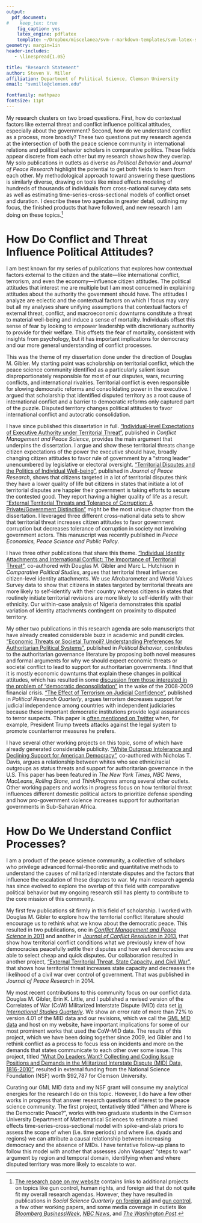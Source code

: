 ```yaml
---
output: 
  pdf_document:
#    keep_tex: true
    fig_caption: yes
    latex_engine: pdflatex
    template: ~/Dropbox/miscelanea/svm-r-markdown-templates/svm-latex-statement.tex
geometry: margin=1in
header-includes:
   - \linespread{1.05}

title: "Research Statement"
author: Steven V. Miller
affiliation: Department of Political Science, Clemson University
email: "svmille@clemson.edu"

fontfamily: mathpazo
fontsize: 11pt
---
```


My research clusters on two broad questions. First, how do contextual factors like external threat and conflict influence political attitudes, especially about the government? Second, how do we understand conflict as a process, more broadly? These two questions put my research agenda at the intersection of both the peace science community in international relations and political behavior scholars in comparative politics. These fields appear discrete from each other but my research shows how they overlap. My solo publications in outlets as diverse as *Political Behavior* and *Journal of Peace Research* highlight the potential to get both fields to learn from each other. My methodological approach toward answering these questions is similarly diverse, drawing on tools like mixed effects modeling of hundreds of thousands of individuals from cross-national survey data sets as well as estimating time-series-cross-sectional models of conflict onset and duration. I describe these two agendas in greater detail, outlining my focus, the finished products that have followed, and new research I am doing on these topics.[^others]

[^others]: [The research page on my website](http://svmiller.com/research/) contains links to additional projects on topics like gun control, human rights, and foreign aid that do not quite fit my overall research agendas. However, they have resulted in publications in *Social Science Quarterly* [on foreign aid](http://onlinelibrary.wiley.com/doi/10.1111/j.1540-6237.2012.00909.x/abstract) and [gun control](http://svmiller.com/research/what-americans-really-think-about-gun-control/), a few other working papers, and some media coverage in outlets like [*Bloomberg BusinessWeek*](https://www.bloomberg.com/news/articles/2017-10-11/the-bump-stock-millionaire-and-the-las-vegas-massacre), [*NBC News*](https://www.nbcnews.com/news/us-news/5-years-after-newtown-gun-control-groups-still-looking-big-n829871), and [*The Washington Post*](https://www.washingtonpost.com/news/wonk/wp/2017/10/02/experts-and-the-public-agree-on-how-to-stop-gun-violence-politicians-dont/?utm_term=.b5817be56247).

# How Do Conflict and Threat Influence Political Attitudes?

I am best known for my series of publications that explores how contextual factors external to the citizen and the state---like international conflict, terrorism, and even the economy---influence citizen attitudes. The political attitudes that interest me are multiple but I am most concerned in explaining attitudes about the authority the government should have. The attitudes I analyze are eclectic and the contextual factors on which I focus may vary but all my analyses share unifying assumptions that contextual factors of external threat, conflict, and macroeconomic downturns constitute a threat to material well-being and induce a sense of mortality. Individuals offset this sense of fear by looking to empower leadership with discretionary authority to provide for their welfare. This offsets the fear of mortality, consistent with insights from psychology, but it has important implications for democracy and our more general understanding of conflict processes.

This was the theme of my dissertation done under the direction of Douglas M. Gibler. My starting point was scholarship on territorial conflict, which the peace science community identified as a particularly salient issue disproportionately responsible for most of our disputes, wars, recurring conflicts, and international rivalries. Territorial conflict is even responsible for slowing democratic reforms and consolidating power in the executive. I argued that scholarship that identified disputed territory as a root cause of international conflict and a barrier to democratic reforms only captured part of the puzzle. Disputed territory changes political attitudes to favor international conflict and autocratic consolidation.

I have since published this dissertation in full. ["Individual-level Expectations of Executive Authority under Territorial Threat"](http://svmiller.com/research/individual-level-expectations-of-executive-authority-under-territorial-threat/), published in *Conflict Management and Peace Science*, provides the main argument that underpins the dissertation. I argue and show these territorial threats change citizen expectations of the power the executive should have, broadly changing citizen attitudes to favor rule of government by a "strong leader" unencumbered by legislative or electoral oversight. ["Territorial Disputes and the Politics of Individual Well-being"](http://svmiller.com/research/territorial-disputes-and-the-politics-of-individual-well-being/), published in *Journal of Peace Research*, shows that citizens targeted in a lot of territorial disputes think they have a lower quality of life but citizens in states that initiate a lot of territorial disputes are happier their government is taking efforts to secure the contested good. They report having a higher quality of life as a result. ["External Territorial Threats and Tolerance of Corruption: A Private/Government Distinction"](http://svmiller.com/research/external-territorial-threats-and-tolerance-of-corruption-a-privategovernment-distinction/) might be the most unique chapter from the dissertation. I leveraged three different cross-national data sets to show that territorial threat increases citizen attitudes to favor government corruption but decreases tolerance of corruption in society not involving government actors. This manuscript was recently published in *Peace Economics, Peace Science and Public Policy*.

I have three other publications that share this theme. ["Individual Identity Attachments and International Conflict: The Importance of Territorial Threat"](http://journals.sagepub.com/doi/full/10.1177/0010414012463899), co-authored with Douglas M. Gibler and Marc L. Hutchison in *Comparative Political Studies*, argues that territorial threat influences citizen-level identity attachments. We use Afrobarometer and World Values Survey data to show that citizens in states targeted by territorial threats are more likely to self-identify with their country whereas citizens in states that routinely initiate territorial revisions are more likely to self-identify with their ethnicity. Our within-case analysis of Nigeria demonstrates this spatial variation of identity attachments contingent on proximity to disputed territory. 

My other two publications in this research agenda are solo manuscripts that have already created considerable buzz in academic and pundit circles. ["Economic Threats or Societal Turmoil? Understanding Preferences for Authoritarian Political Systems"](http://svmiller.com/research/economic-threats-or-societal-turmoil-understanding-preferences-for-authoritarian-political-systems/), published in *Political Behavior*, contributes to the authoritarian governance literature by proposing both novel measures and formal arguments for why we should expect economic threats or societal conflict to lead to support for authoritarian governments. I find that it is mostly economic downturns that explain these changes in political attitudes, which has resulted in some [discussion from those interested in the problem of "democratic deconsolidation"](https://www.journalofdemocracy.org/sites/default/files/media/Journal%20of%20Democracy%20Web%20Exchange%20-%20Voeten_0.pdf) in the wake of the 2008-2009 financial crisis. ["The Effect of Terrorism on Judicial Confidence"](http://svmiller.com/research/effect-terrorism-judicial-confidence/), published in *Political Research Quarterly*, argues terrorism decreases support for judicial independence among countries with independent judiciaries because these important democratic institutions provide legal assurances to terror suspects. This paper is [often mentioned on Twitter](https://sage.altmetric.com/details/21397411) when, for example, President Trump tweets attacks against the legal system to promote counterterror measures he prefers.

I have several other working projects on this topic, some of which have already generated considerable publicity. ["White Outgroup Intolerance and Declining Support for American Democracy"](http://svmiller.com/research/white-outgroup-intolerance-democratic-support/), co-authored with Nicholas T. Davis, argues a relationship between whites who see ethnic/racial outgroups as status threats and support for authoritarian governance in the U.S. This paper has been featured in *The New York Times*, *NBC News*, *MacLeans*, *Rolling Stone*, and *ThinkProgress* among several other outlets. Other working papers and works in progress focus on how territorial threat influences different domestic political actors to prioritize defense spending and how pro-government violence increases support for authoritarian governments in Sub-Saharan Africa.

# How Do We Understand Conflict Processes?

I am a product of the peace science community, a collective of scholars who privilege advanced formal-theoretic and quantitative methods to understand the causes of militarized interstate disputes and the factors that influence the escalation of these disputes to war. My main research agenda has since evolved to explore the overlap of this field with comparative political behavior but my ongoing research still has plenty to contribute to the core mission of this community.

My first few publications sit firmly in this field of scholarship. I worked with Douglas M. Gibler to explore how the territorial conflict literature should encourage us to rethink what we know about the democratic peace. This resulted in two publications, one in [*Conflict Management and Peace Science* in 2011](http://cmp.sagepub.com/content/28/3/261) and another in [*Journal of Conflict Resolution* in 2013](http://jcr.sagepub.com/content/57/2/258.full), that show how territorial conflict conditions what we previously knew of how democracies peacefully settle their disputes and how well democracies are able to select cheap and quick disputes. Our collaboration resulted in another project, ["External Territorial Threat, State Capacity, and Civil War"](http://dmgibler.people.ua.edu/state-capacity.html), that shows how territorial threat increases state capacity and decreases the likelihood of a civil war over control of government. That was published in *Journal of Peace Research* in 2014.

My most recent contributions to this community focus on our conflict data. Douglas M. Gibler, Erin K. Little, and I published a revised version of the Correlates of War (CoW) Militarized Interstate Dispute (MID) data set [in *International Studies Quarterly*](https://academic.oup.com/isq/article-abstract/60/4/719/2918882/An-Analysis-of-the-Militarized-Interstate-Dispute?redirectedFrom=fulltext). We show an error rate of more than 72% to version 4.01 of the MID data and our revisions, which we call the [GML MID data](http://svmiller.com/gml-mid-data/) and host on my website, have important implications for some of our most prominent works that used the CoW-MID data. The results of this project, which we have been doing together since 2009, led Gibler and I to rethink conflict as a process to focus less on incidents and more on the demands that states communicate to each other over some issue. This project, titled ["What Do Leaders Want? Collecting and Coding Issue Positions and Demands in the Militarized Interstate Dispute (MID) Data, 1816-2010"](https://www.nsf.gov/awardsearch/showAward?AWD_ID=1729138&HistoricalAwards=false), resulted in external funding from the National Science Foundation (NSF) worth $92,787 for Clemson University.

Curating our GML MID data and my NSF grant will consume my analytical energies for the research I do on this topic. However, I do have a few other works in progress that answer research questions of interest to the peace science community. The first project, tentatively titled "When and Where is the Democratic Peace?", works with two graduate students in the Clemson University Department of Mathematical Sciences to estimate a mixed effects time-series-cross-sectional model with spike-and-slab priors to assess the scope of when (i.e. time periods) and where (i.e. dyads and regions) we can attribute a causal relationship between increasing democracy and the absence of MIDs. I have tentative follow-up plans to follow this model with another that assesses John Vasquez' "steps to war" argument by region and temporal domain, identifying when and where disputed territory was more likely to escalate to war.


<!-- My primary research agenda focuses on the relationship between external threat and political attitudes, cutting at intersections between traditional international relations and comparative political behavior. How do external threats to the state influence the attitudes and behavior of the state's citizens?  We know that certain types of external threats, namely threats to the territorial integrity of the state, are salient threats in international politics. Its association with all forms of inter-state conflict is robust. However, these external threats do more than explain patterns of conflict and conflict processes between states. These external treats influence domestic politics of the state.

My research unpacks how external threats influence a state's domestic politics. Though my research has included a focus on domestic political institutions, my primary focus is on the political attitudes and behavior of ordinary citizens. I do this because the role of the citizen in conflict processes has gone mostly unaddressed. Assumptions about individual-level attitudes inform much of the extant territorial conflict scholarship, though little exists assessing the full extent to which external threats influence political attitudes and behavior. My research does this and illustrates what it means for conflict processes between states. 

I describe my research agenda below in greater detail. I focus first on the projects most related to my primary research agenda before discussing other projects that have been completed or are ongoing but constitute a different research focus.

# Territorial Threat and Political Attitudes

My research agenda on the connection between territorial threat and political attitudes has produced two publications and two finished manuscripts currently under review. As I elaborate here, my research demonstrates the pervasive effect of territorial threat on multiple, seemingly unrelated, political attitudes in countries across the globe. In short, my research underscores the wide-reaching salience of territorial threats on the attitudes and behavior of citizens.

In "Territorial Disputes and the Politics of Individual Well-Being" (published at *Journal of Peace Research* in 2013), I analyze how territorial disputes affect the quality of life for individuals.  Citizens in states that are frequently targeted in territorial disputes by a revisionist neighbor live in a political climate characterized by constant threat and militarization. It is unsurprising that a general malaise and unhappiness follows conditions of territorial threat. However, I also demonstrate that states that initiate territorial revisions against neighbors tend to have citizens who are happier. The initiation of a dispute satisfies key interest groups formed around the territory and diversionary logic suggests that the symbolic qualities of the territory are important to all citizens. These citizens will be satisfied that the state leader is taking aggressive measures to secure the territorial good. Citizens are happier for it and state leaders, eager to please their constituents, are willing to initiate territorial revisions against neighbors. Using mixed effects modeling of World Values Survey data and a case study of Nigeria, my research demonstrates that conflict processes are different for initiators and targets at the individual-level, not just at the level of conflict between states.

In "Individual Identity Attachments and International Conflict: The Importance of Territorial Threat" (published at *Comparative Political Studies* in 2012), my research (with Douglas M. Gibler and Marc L. Hutchison) demonstrates that conflict processes between states over territory are not uniform across targets and initiators. Citizens in states that are subject to territorial revisions from another state are more likely to self-identify as members of their country (a "rally `round the flag effect"). By contrast, citizens in states that initiate territorial revisions are more likely to identify as members of their ethnicity. This is because the process of selling the initiation of a territorial conflict requires selling it as an ethnic issue and mobilizing opinion along ethnic lines. Using Afrobarometer and World Values Survey data, we find this distinction in individual-level identity attachments. Further, we use another case study of Nigeria to demonstrate the spatial variation of identity attachments within one country contingent on proximity to disputed territory.

"Individual-Level Expectations of Executive Authority: The Importance of Territorial Threat" was part of my dissertation and is forthcoming at *Conflict Management and Peace Science*. This manuscript addresses a discrepancy in our understanding of the effect of territorial threat on domestic political processes. Around the globe, democratization efforts have stalled and power is being concentrated in state leaders that enjoy measurable support and approval. Why? I argue that citizens in states under territorial threat look to the state leader to provide for their security. Thus, they want to embolden executive authority to provide for their security without interference of electoral constraints or legislative oversight. I demonstrate this using two waves of World Values Survey data and latent variable modeling of territorial threat. Consistent with authoritarian values research, I find that territorial threat produces a convergence of opinion between authoritarians and non-authoritarians in support of strong leaders.

"External Territorial Threats and Tolerance of Corruption: A Private/Government Distinction" offers a novel argument to two interesting questions in the corruption literature. Can citizens perceive corruption but tolerate it? Corruption research tends to conflate corruption perception as corruption tolerance. Though it is intuitive that these two are related, they are ultimately separable concepts. Further, can citizens condone government corruption but condemn corruption not involving the national government? Extant corruption research has not discerned the important difference between the two. I propose an answer to both by reference to the territorial conflict literature. When citizens value their security as the highest government priority, they are more likely to condone corrupt behavior elsewhere provided their security is provided. However, citizens who cleave together as a show of resolve against the rival are unlikely to tolerate corrupt behavior among themselves since this behavior is interpreting as deviating from group norms. I demonstrate this using mixed effects modeling of corruption attitudes across three distinct cross-national survey data sets. This manuscript is currently under review at *British Journal of Political Science*.

# Other Research Agendas

While my research focus is mostly at the intersection between territorial conflict and comparative political behavior, I do have other ongoing research agendas and have published on a diverse array of topics.

Some of my earliest research with Douglas M. Gibler challenged received wisdom from democratic peace research. If the relationship and causal arrow between joint democracy and peace is spurious to the presence or absence of territorial conflict, then the so-called auxiliary hypotheses of democratic peace are spurious as well.<!-- \footnote{See Douglas M. Gibler, *The Territorial Peace} (Cambridge University Press, 2012).}  My research (with Douglas M. Gibler) finds this to be the case. In "Democracies, Territory and Negotiated Compromises" (published at *Conflict Management and Peace Science* in 2011), we find that democracies are no different from other types of states in their conflict management patterns when territorial threat is also considered. Disputes involving two democracies are no more or less likely to peacefully settle their disputes. In "Quick Victories? Territory, Democracies and Their Disputes" (published at *Journal of Conflict Resolution* in 2013), we find that the purported conflict-selection advantages democracies are thought to enjoy are also epiphenomenal to territorial issues. This research is a direct challenge to wisdom received from the democratic peace, purported to be one of the most important and most robust findings in the discipline.

Douglas M. Gibler, Erin K. Little, and I are also working on finalizing a project of considerable importance to the study of international conflict. Over a five-year period from 2009 to 2014, I worked on a project that evaluated the Correlates of War Militarized Interstate Dispute (CoW-MID) for errors and inconsistencies. CoW-MID was released in its modern form in 1996 and was last updated in 2004 before a 2014 update extended the data from 1816 to 2010. However, the heart of the data set lay in earlier codings of disputes from 1816 to 1992 (and later 2001). Our contention was that better access to primary sources and secondary sources made possible by advances in technology would lead to a considerable re-evaluation of CoW-MID, the most widely used conflict data set in the discipline. In a manuscript in preparation titled "An Evaluation of the MID Dataset, 1816-2001", we report our findings of an error rate of half the original data and discuss the implications of our findings for conflict scholarship that relies on this data set. This manuscript is currently forthcoming at *International Studies Quarterly*.

I am also engaging in research on the politics of foreign aid allocation in the United States. Foreign aid is an important policy instrument for the United States, which hopes to use its position as the single largest foreign aid donor in the world to achieve security objectives. How exactly does the U.S. distribute foreign aid? Is the provision of aid a proverbial "carrot" or the rescinding of aid a "stick"? In an ongoing project tentatively titled "Understanding Carrots and Sticks in U.S. Aid Allocation: The Case of the Middle East", I use the case of Israeli terror threats in the United States to find that foreign aid is mostly a stick. Using mixed effects modeling of U.S. economic aid and foreign aid provisions to the Middle East from 1968 to 2012, I find the U.S. is more likely to withhold aid to the region in general when Israel is subject to greater terror threats. However, even this is unequally applied. Countries like Iraq, Sudan, and Libya are punished further as a result of increasing terror threats against Israel while Turkey and Tunisia are rewarded. This project complements well "Comparing the Foreign Aid Policies of Presidents Bush and Obama" (published with Douglas M. Gibler in *Social Science Quarterly* in 2012), which analyzes similarities between George W. Bush and Barack Obama in the use of foreign aid as an American policy instrument around the world.

Another project, titled "Economic Threats or Societal Turmoil? Understanding Preferences for Authoritarian Political Systems" generalizes my other manuscript on the effect of territorial threat on support for authoritarian state leaders. One longstanding source of uncertainty about the emergence and popularity of authoritarian leaders in places like Russia draws attention the economic and social conditions. When the economy is under considerable duress or when society at large is in turmoil, individuals are thought to want and support strong authoritarian leaders that provide for their security in prominent cases like Russia. However, there is a problem of collinearity in exceptional cases like this. Both coincide. I offer clarity on support for strong leaders by looking at individual-level preferences for these strong leaders. I find that it is mostly economic factors that lead to this popular support for strong leaders. This manuscript is nearing completion and is ready to be sent for review.

<!-- My primary research agenda explores how threats to national security and prosperity change individual-level political attitudes to favor authoritarian governments and bellicose foreign policies that lead countries to war. Most political science scholarship conforms to conventional wisdom when it argues these policies are initiated by opportunistic political elites and government leaders, leaving the general public in the role of helpless bystander for policies they ultimately do not want. My research challenges this conventional wisdom. I show how external security threats lead citizens to prefer centralized executive authority and aggressive foreign policies. My research helps us explain the incidence of authoritarian governments and militarized conflict around the world.

My classification of external security threats is generalizable and considers multiple forms of security threats, but I give special attention to territorial threats. These are a class of foreign policy issues that are peculiar in their relationship with all forms of militarized conflict. More wars have been fought over the distribution of territory between countries than over any other issue. My individual research shows how these territorial threats lead citizens across the world to identify with their national government, to support state leaders to provide for their well-being, to prefer heads of state that rule by discretion, and to empower those state leaders to engage in corruption. <!-- Additional working papers show this class of threat is unique in explaining outcomes like these. 

My research has been published in top journals of international relations, like *International Studies Quarterly*, *Journal of Peace Research*, and several other peer-reviewed outlets. It has also attracted some media attention with appearances in, among other outlets, *The Washington Post* (http://wpo.st/n2bI1) and a forthcoming appearance in *Maclean's Magazine*, a leading current events magazine in Canada, to discuss my research on authoritarian preferences. My curriculum vitae contains additional information about these research projects.-->

